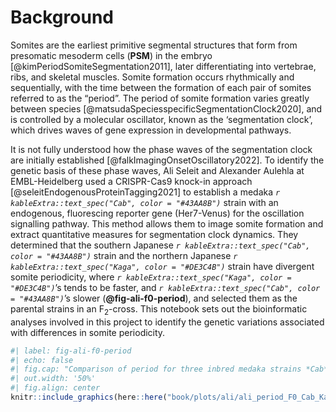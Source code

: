 # Background {#sec-background}

Somites are the earliest primitive segmental structures that form from presomatic mesoderm cells (**PSM**) in the embryo [@kimPeriodSomiteSegmentation2011], later differentiating into vertebrae, ribs, and skeletal muscles. Somite formation occurs rhythmically and sequentially, with the time between the formation of each pair of somites referred to as the "period". The period of somite formation varies greatly between species [@matsudaSpeciesspecificSegmentationClock2020], and is controlled by a molecular oscillator, known as the 'segmentation clock', which drives waves of gene expression in developmental pathways. 

It is not fully understood how the phase waves of the segmentation clock are initially established [@falkImagingOnsetOscillatory2022]. To identify the genetic basis of these phase waves, Ali Seleit and Alexander Aulehla at EMBL-Heidelberg used a CRISPR-Cas9 knock-in approach [@seleitEndogenousProteinTagging2021] to establish a medaka *`r kableExtra::text_spec("Cab", color = "#43AA8B")`* strain with an endogenous, fluorescing reporter gene (Her7-Venus) for the oscillation signalling pathway. This method allows them to image somite formation and extract quantitative measures for segmentation clock dynamics. They determined that the southern Japanese *`r kableExtra::text_spec("Cab", color = "#43AA8B")`* strain and the northern Japanese *`r kableExtra::text_spec("Kaga", color = "#DE3C4B")`* strain have divergent somite periodicity, where *`r kableExtra::text_spec("Kaga", color = "#DE3C4B")`*'s tends to be faster, and *`r kableExtra::text_spec("Cab", color = "#43AA8B")`*'s slower (**@fig-ali-f0-period**), and selected them as the parental strains in an F~2~-cross. This notebook sets out the bioinformatic analyses involved in this project to identify the genetic variations associated with differences in somite periodicity.

```r
#| label: fig-ali-f0-period
#| echo: false
#| fig.cap: "Comparison of period for three inbred medaka strains *Cab*, *Kaga* and *HdrR*. *Kaga*'s period is lower, and therefore it takes less time to form each somite than *Cab*. Figure generated by Ali Seleit."
#| out.width: '50%'
#| fig.align: center
knitr::include_graphics(here::here("book/plots/ali/ali_period_F0_Cab_Kaga.png"), auto_pdf = T)
```
